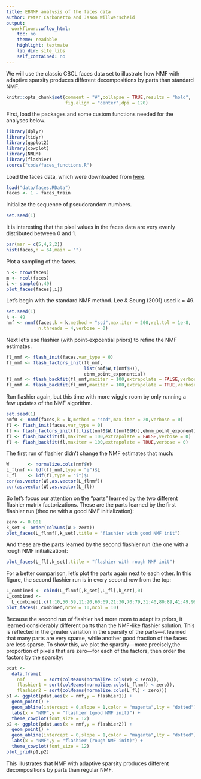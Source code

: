 ```yaml
---
title: EBNMF analysis of the faces data
author: Peter Carbonetto and Jason Willwerscheid
output:
  workflowr::wflow_html:
    toc: no
    theme: readable
    highlight: textmate
    lib_dir: site_libs
    self_contained: no
---
```


We will use the classic CBCL faces data set to illustrate how NMF with
adaptive sparsity produces different decompositions by parts than
standard NMF.

```r
knitr::opts_chunk$set(comment = "#",collapse = TRUE,results = "hold",
                      fig.align = "center",dpi = 120)
```

First, load the packages and some custom functions needed for the
analyses below.

```r
library(dplyr)
library(tidyr)
library(ggplot2)
library(cowplot)
library(NNLM)
library(flashier)
source("code/faces_functions.R")
```

Load the faces data, which were downloaded from [here][faces].

```r
load("data/faces.RData")
faces <- 1 - faces_train
```

Initialize the sequence of pseudorandom numbers.

```r
set.seed(1)
```

It is interesting that the pixel values in the faces data are very
evenly distributed between 0 and 1.

```r
par(mar = c(5,4,2,2))
hist(faces,n = 64,main = "")
```

Plot a sampling of the faces.

```r
n <- nrow(faces)
m <- ncol(faces)
i <- sample(n,49)
plot_faces(faces[,i])
```

Let's begin with the standard NMF method. Lee & Seung (2001) used k
= 49.

```r
set.seed(1)
k <- 49
nmf <- nnmf(faces,k = k,method = "scd",max.iter = 200,rel.tol = 1e-8,
            n.threads = 4,verbose = 0)
```

Next let's use flashier (with point-expoential priors) to refine the
NMF estimates.

```r
fl_nmf <- flash_init(faces,var_type = 0)
fl_nmf <- flash_factors_init(fl_nmf,
                             list(nmf$W,t(nmf$H)),
                             ebnm_point_exponential)
fl_nmf <- flash_backfit(fl_nmf,maxiter = 100,extrapolate = FALSE,verbose = 0)
fl_nmf <- flash_backfit(fl_nmf,maxiter = 100,extrapolate = TRUE,verbose = 0)
```

Run flashier again, but this time with more wiggle room by only
running a few updates of the NMF algorithm.

```r
set.seed(1)
nmf0 <- nnmf(faces,k = k,method = "scd",max.iter = 20,verbose = 0)
fl <- flash_init(faces,var_type = 0)
fl <- flash_factors_init(fl,list(nmf0$W,t(nmf0$H)),ebnm_point_exponential)
fl <- flash_backfit(fl,maxiter = 100,extrapolate = FALSE,verbose = 0)
fl <- flash_backfit(fl,maxiter = 100,extrapolate = TRUE,verbose = 0)
```

The first run of flashier didn't change the NMF estimates that much:

```r
W       <- normalize.cols(nmf$W)
L_flnmf <- ldf(fl_nmf,type = "i")$L
L_fl    <- ldf(fl,type = "i")$L
cor(as.vector(W),as.vector(L_flnmf))
cor(as.vector(W),as.vector(L_fl))
```

So let's focus our attention on the "parts" learned by the two
different flashier matrix factorizations. These are the parts learned
by the first flashier run (theo ne with a good NMF initialization):

```r
zero <- 0.001
k_set <- order(colSums(W > zero))
plot_faces(L_flnmf[,k_set],title = "flashier with good NMF init")
```

And these are the parts learned by the second flashier run (the one
with a rough NMF initialization):

```r
plot_faces(L_fl[,k_set],title = "flashier with rough NMF init")
```

For a better comparison, let's plot the parts again next to each
other. In this figure, the second flashier run is in every second row
from the top:

```r
L_combined <- cbind(L_flnmf[,k_set],L_fl[,k_set],0)
L_combined <-
  L_combined[,c(1:10,50:59,11:20,60:69,21:30,70:79,31:40,80:89,41:49,99,90:99)]
plot_faces(L_combined,nrow = 10,ncol = 10)
```

Because the second run of flashier had more room to adapt its priors,
it learned considerably different parts than the NMF-like flashier
solution. This is reflected in the greater variation in the sparsity
of the parts—it learned that many parts are very sparse, while another
good fraction of the faces are less sparse. To show this, we plot the
sparsity—more precisely,the proportion of pixels that are zero—for
each of the factors, then order the factors by the sparsity:

```r
pdat <-
  data.frame(
    nmf       = sort(colMeans(normalize.cols(W) < zero)),
    flashier1 = sort(colMeans(normalize.cols(L_flnmf) < zero)),
    flashier2 = sort(colMeans(normalize.cols(L_fl) < zero)))
p1 <- ggplot(pdat,aes(x = nmf,y = flashier1)) +
  geom_point() +
  geom_abline(intercept = 0,slope = 1,color = "magenta",lty = "dotted") +
  labs(x = "NMF",y = "flashier (good NMF init)") +
  theme_cowplot(font_size = 12)
p2 <- ggplot(pdat,aes(x = nmf,y = flashier2)) +
  geom_point() +
  geom_abline(intercept = 0,slope = 1,color = "magenta",lty = "dotted") +
  labs(x = "NMF",y = "flashier (rough NMF init)") +
  theme_cowplot(font_size = 12)
plot_grid(p1,p2)
```

This illustrates that NMF with adaptive sparsity produces different
decompositions by parts than regular NMF.

[faces]: http://www.ai.mit.edu/courses/6.899/lectures/faces.tar.gz
